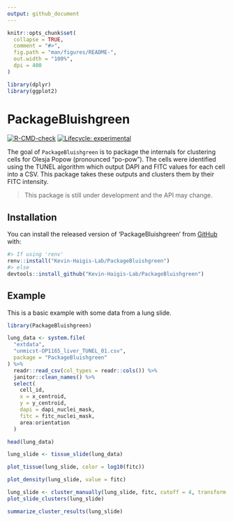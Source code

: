 ```yaml
---
output: github_document
---
```


<!-- README.md is generated from README.Rmd. Please edit that file -->

```r
knitr::opts_chunk$set(
  collapse = TRUE,
  comment = "#>",
  fig.path = "man/figures/README-",
  out.width = "100%",
  dpi = 400
)

library(dplyr)
library(ggplot2)
```

# PackageBluishgreen

<!-- badges: start -->
[![R-CMD-check](https://github.com/Kevin-Haigis-Lab/PackageBluishgreen/workflows/R-CMD-check/badge.svg)](https://github.com/Kevin-Haigis-Lab/PackageBluishgreen/actions)
[![Lifecycle: experimental](https://img.shields.io/badge/lifecycle-experimental-orange.svg)](https://www.tidyverse.org/lifecycle/#experimental)
<!-- badges: end -->

The goal of `PackageBluishgreen` is to package the internals for clustering cells for Olesja Popow (pronounced "po-pow").
The cells were identified using the TUNEL algorithm which output DAPI and FITC values for each cell into a CSV. 
This package takes these outputs and clusters them by their FITC intensity.

> This package is still under development and the API may change.

## Installation

You can install the released version of 'PackageBluishgreen' from [GitHub](https://github.com/Kevin-Haigis-Lab/PackageBluishgreen) with:

``` r
#> If using 'renv'
renv::install("Kevin-Haigis-Lab/PackageBluishgreen")
#> else
devtools::install_github("Kevin-Haigis-Lab/PackageBluishgreen")
```

## Example

This is a basic example with some data from a lung slide.

```r
library(PackageBluishgreen)

lung_data <- system.file(
  "extdata",
  "unmicst-OP1165_liver_TUNEL_01.csv",
  package = "PackageBluishgreen"
) %>%
  readr::read_csv(col_types = readr::cols()) %>%
  janitor::clean_names() %>%
  select(
    cell_id,
    x = x_centroid,
    y = y_centroid,
    dapi = dapi_nuclei_mask,
    fitc = fitc_nuclei_mask,
    area:orientation
  )

head(lung_data)
```

```r
lung_slide <- tissue_slide(lung_data)
```

```r
plot_tissue(lung_slide, color = log10(fitc))
```

```r
plot_density(lung_slide, value = fitc)
```

```r
lung_slide <- cluster_manually(lung_slide, fitc, cutoff = 4, transform = log10)
plot_slide_clusters(lung_slide)
```

```r
summarize_cluster_results(lung_slide)
```
